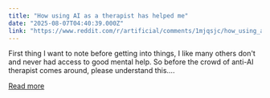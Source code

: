 ```yaml
---
title: "How using AI as a therapist has helped me"
date: "2025-08-07T04:40:39.000Z"
link: "https://www.reddit.com/r/artificial/comments/1mjqsjc/how_using_ai_as_a_therapist_has_helped_me/"
---
```


First thing I want to note before getting into things, I like many others don't and never had access to good mental help. So before the crowd of anti-AI therapist comes around, please understand this....

[Read more](https://www.reddit.com/r/artificial/comments/1mjqsjc/how_using_ai_as_a_therapist_has_helped_me/)
